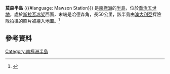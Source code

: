 {{Coord|68|35|S|154|11|E|source:GNIS|display=title}}

'''莫森半島''' ({{#language: Mawson Station}}) 是[[南極洲|南極洲]]的[[半島|半島]]，位於[[喬治五世地|喬治五世地]]，處於[[斯拉瓦冰架|斯拉瓦冰架]]西面，末端是哈德森角，長50公里，該半島由[[澳大利亞|澳大利亞]]探險隊拍攝的照片被繪入地圖。<ref>{{cite web |url=https://www.antarctica.gov.au/antarctic-operations/stations/mawson/science/ |title=澳大利亞南极科学官方网站 |access-date=2021-10-17 |archive-date=2022-03-02 |archive-url=https://web.archive.org/web/20220302012401/https://www.antarctica.gov.au/antarctic-operations/stations/mawson/science/ |dead-url=no }}</ref>

== 參考資料 == 
{{Reflist}}

{{DEFAULTSORT:Mawson Peninsula}}
[[Category:南極洲半島|Category:南極洲半島]]


{{GeorgeVLand-geo-stub}}